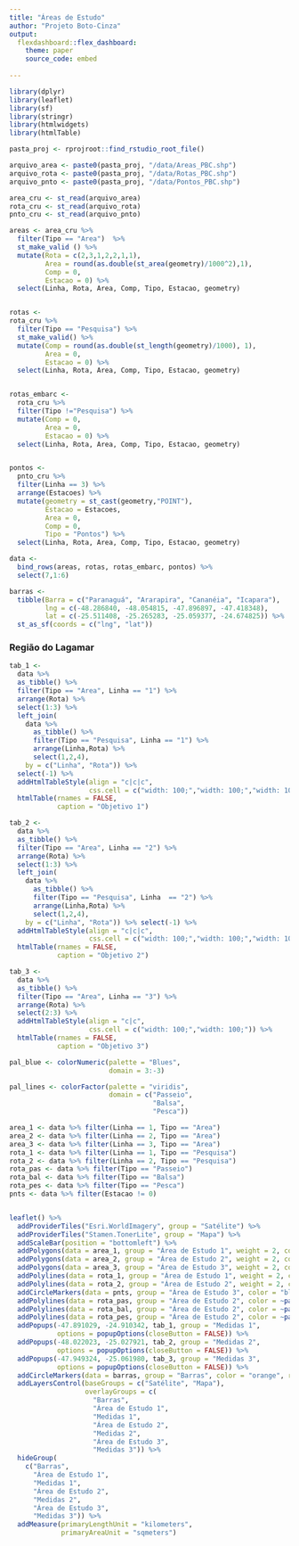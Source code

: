 ```yaml
---
title: "Áreas de Estudo"
author: "Projeto Boto-Cinza"
output:
  flexdashboard::flex_dashboard:
    theme: paper
    source_code: embed
    
---
```


```r
library(dplyr) 
library(leaflet)  
library(sf)
library(stringr)
library(htmlwidgets)
library(htmlTable)

pasta_proj <- rprojroot::find_rstudio_root_file()

arquivo_area <- paste0(pasta_proj, "/data/Areas_PBC.shp")
arquivo_rota <- paste0(pasta_proj, "/data/Rotas_PBC.shp")
arquivo_pnto <- paste0(pasta_proj, "/data/Pontos_PBC.shp")

area_cru <- st_read(arquivo_area)
rota_cru <- st_read(arquivo_rota)
pnto_cru <- st_read(arquivo_pnto)

areas <- area_cru %>%
  filter(Tipo == "Area")  %>%
  st_make_valid () %>%
  mutate(Rota = c(2,3,1,2,2,1,1), 
         Area = round(as.double(st_area(geometry)/1000^2),1),
         Comp = 0,
         Estacao = 0) %>%
  select(Linha, Rota, Area, Comp, Tipo, Estacao, geometry)


rotas <- 
rota_cru %>%
  filter(Tipo == "Pesquisa") %>%
  st_make_valid() %>%
  mutate(Comp = round(as.double(st_length(geometry)/1000), 1), 
         Area = 0,
         Estacao = 0) %>%
  select(Linha, Rota, Area, Comp, Tipo, Estacao, geometry)


rotas_embarc <- 
  rota_cru %>%
  filter(Tipo !="Pesquisa") %>%
  mutate(Comp = 0,
         Area = 0,
         Estacao = 0) %>%
  select(Linha, Rota, Area, Comp, Tipo, Estacao, geometry)


pontos <-
  pnto_cru %>% 
  filter(Linha == 3) %>%
  arrange(Estacoes) %>%
  mutate(geometry = st_cast(geometry,"POINT"),
         Estacao = Estacoes,
         Area = 0,
         Comp = 0,
         Tipo = "Pontos") %>% 
  select(Linha, Rota, Area, Comp, Tipo, Estacao, geometry)

data <- 
  bind_rows(areas, rotas, rotas_embarc, pontos) %>%
  select(7,1:6)

barras <-
  tibble(Barra = c("Paranaguá", "Ararapira", "Cananéia", "Icapara"),
         lng = c(-48.286840, -48.054815, -47.896897, -47.418348),
         lat = c(-25.511408, -25.265283, -25.059377, -24.674825)) %>%
  st_as_sf(coords = c("lng", "lat"))


```


### Região do Lagamar

```r

tab_1 <- 
  data %>%
  as_tibble() %>%
  filter(Tipo == "Area", Linha == "1") %>% 
  arrange(Rota) %>% 
  select(1:3) %>% 
  left_join(
    data %>%
      as_tibble() %>%
      filter(Tipo == "Pesquisa", Linha == "1") %>%
      arrange(Linha,Rota) %>%
      select(1,2,4),
    by = c("Linha", "Rota")) %>%
  select(-1) %>%
  addHtmlTableStyle(align = "c|c|c", 
                    css.cell = c("width: 100;","width: 100;","width: 100;")) %>%
  htmlTable(rnames = FALSE,
            caption = "Objetivo 1")

tab_2 <- 
  data %>%
  as_tibble() %>%
  filter(Tipo == "Area", Linha == "2") %>% 
  arrange(Rota) %>% 
  select(1:3) %>% 
  left_join(
    data %>% 
      as_tibble() %>%
      filter(Tipo == "Pesquisa", Linha  == "2") %>%
      arrange(Linha,Rota) %>%
      select(1,2,4),
    by = c("Linha", "Rota")) %>% select(-1) %>%
  addHtmlTableStyle(align = "c|c|c", 
                    css.cell = c("width: 100;","width: 100;","width: 100;")) %>%
  htmlTable(rnames = FALSE,
            caption = "Objetivo 2")

tab_3 <- 
  data %>% 
  as_tibble() %>%
  filter(Tipo == "Area", Linha == "3") %>%
  arrange(Rota) %>%
  select(2:3) %>% 
  addHtmlTableStyle(align = "c|c", 
                    css.cell = c("width: 100;","width: 100;")) %>%
  htmlTable(rnames = FALSE,
            caption = "Objetivo 3")

```


```r

pal_blue <- colorNumeric(palette = "Blues",
                         domain = 3:-3)

pal_lines <- colorFactor(palette = "viridis",
                         domain = c("Passeio",
                                    "Balsa",
                                    "Pesca"))

area_1 <- data %>% filter(Linha == 1, Tipo == "Area")
area_2 <- data %>% filter(Linha == 2, Tipo == "Area")
area_3 <- data %>% filter(Linha == 3, Tipo == "Area")
rota_1 <- data %>% filter(Linha == 1, Tipo == "Pesquisa")
rota_2 <- data %>% filter(Linha == 2, Tipo == "Pesquisa")
rota_pas <- data %>% filter(Tipo == "Passeio")
rota_bal <- data %>% filter(Tipo == "Balsa")
rota_pes <- data %>% filter(Tipo == "Pesca")
pnts <- data %>% filter(Estacao != 0)


leaflet() %>%
  addProviderTiles("Esri.WorldImagery", group = "Satélite") %>%
  addProviderTiles("Stamen.TonerLite", group = "Mapa") %>%
  addScaleBar(position = "bottomleft") %>%
  addPolygons(data = area_1, group = "Área de Estudo 1", weight = 2, color = ~pal_blue(Rota)) %>%
  addPolygons(data = area_2, group = "Área de Estudo 2", weight = 2, color = ~pal_blue(Rota)) %>%
  addPolygons(data = area_3, group = "Área de Estudo 3", weight = 2, color = ~pal_blue(Rota)) %>%
  addPolylines(data = rota_1, group = "Área de Estudo 1", weight = 2, color = ~pal_blue(Rota)) %>%
  addPolylines(data = rota_2, group = "Área de Estudo 2", weight = 2, color = ~pal_blue(Rota)) %>%
  addCircleMarkers(data = pnts, group = "Área de Estudo 3", color = "blue", radius = 4) %>%
  addPolylines(data = rota_pas, group = "Área de Estudo 2", color = ~pal_lines(Tipo)) %>%
  addPolylines(data = rota_bal, group = "Área de Estudo 2", color = ~pal_lines(Tipo)) %>%
  addPolylines(data = rota_pes, group = "Área de Estudo 2", color = ~pal_lines(Tipo)) %>%
  addPopups(-47.891029, -24.910342, tab_1, group = "Medidas 1",
            options = popupOptions(closeButton = FALSE)) %>%
  addPopups(-48.022023, -25.027921, tab_2, group = "Medidas 2",
            options = popupOptions(closeButton = FALSE)) %>%
  addPopups(-47.949324, -25.061980, tab_3, group = "Medidas 3",
            options = popupOptions(closeButton = FALSE)) %>%
  addCircleMarkers(data = barras, group = "Barras", color = "orange", radius = 7) %>%
  addLayersControl(baseGroups = c("Satélite", "Mapa"),
                   overlayGroups = c(
                     "Barras",
                     "Área de Estudo 1",
                     "Medidas 1",
                     "Área de Estudo 2",
                     "Medidas 2",
                     "Área de Estudo 3",
                     "Medidas 3")) %>%
  hideGroup(
    c("Barras",
      "Área de Estudo 1",
      "Medidas 1",
      "Área de Estudo 2",
      "Medidas 2",
      "Área de Estudo 3",
      "Medidas 3")) %>%
  addMeasure(primaryLengthUnit = "kilometers",
             primaryAreaUnit = "sqmeters")


```

